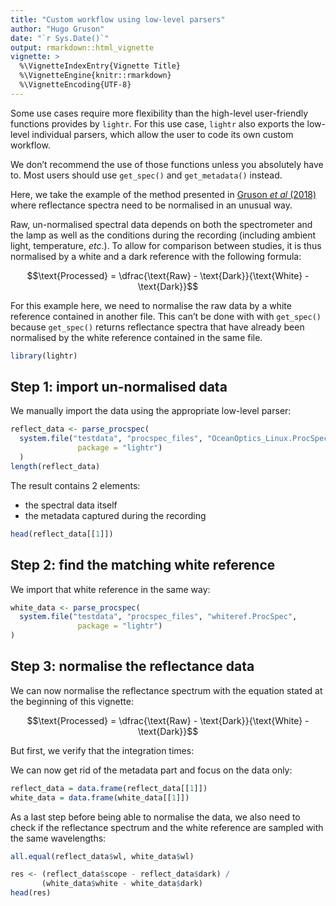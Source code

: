 ```yaml
---
title: "Custom workflow using low-level parsers"
author: "Hugo Gruson"
date: "`r Sys.Date()`"
output: rmarkdown::html_vignette
vignette: >
  %\VignetteIndexEntry{Vignette Title}
  %\VignetteEngine{knitr::rmarkdown}
  %\VignetteEncoding{UTF-8}
---
```


Some use cases require more flexibility than the high-level user-friendly
functions provides by `lightr`. For this use case, `lightr` also exports the
low-level individual parsers, which allow the user to code its own custom
workflow.

We don't recommend the use of those functions unless you absolutely have to.
Most users should use `get_spec()` and `get_metadata()` instead.

Here, we take the example of the method presented in 
[Gruson *et al* (2018)](https://doi.org/10.1098/rsfs.2018.0049) where 
reflectance spectra need to be normalised in an unusual way.

Raw, un-normalised spectral data depends on both the spectrometer and the lamp
as well as the conditions during the recording (including ambient light, 
temperature, *etc*.). To allow for comparison between studies, it is thus 
normalised  by a white and a dark reference with the following formula:

$$\text{Processed} = \dfrac{\text{Raw} - \text{Dark}}{\text{White} - \text{Dark}}$$

For this example here, we need to normalise the raw data by a white reference
contained in another file. This can't be done with with `get_spec()` because
`get_spec()` returns reflectance spectra that have already been normalised by
the white reference contained in the same file.

```r
library(lightr)
```

## Step 1: import un-normalised data

We manually import the data using the appropriate low-level parser:

```r
reflect_data <- parse_procspec(
  system.file("testdata", "procspec_files", "OceanOptics_Linux.ProcSpec",
               package = "lightr")
  )
length(reflect_data)
```

The result contains 2 elements:

  * the spectral data itself
  * the metadata captured during the recording
  
```r
head(reflect_data[[1]])
```

## Step 2: find the matching white reference

We import that white reference in the same way:

```r
white_data <- parse_procspec(
  system.file("testdata", "procspec_files", "whiteref.ProcSpec",
               package = "lightr")
)
```

## Step 3: normalise the reflectance data

We can now normalise the reflectance spectrum with the equation stated at the
beginning of this vignette:

$$\text{Processed} = \dfrac{\text{Raw} - \text{Dark}}{\text{White} - \text{Dark}}$$

But first, we verify that the integration times:

We can now get rid of the metadata part and focus on the data only:

```r
reflect_data = data.frame(reflect_data[[1]])
white_data = data.frame(white_data[[1]])
```

As a last step before being able to normalise the data, we also need to check
if the reflectance spectrum and the white reference are sampled with the same
wavelengths:

```r
all.equal(reflect_data$wl, white_data$wl)
```

```r
res <- (reflect_data$scope - reflect_data$dark) / 
       (white_data$white - white_data$dark)
head(res)
```
